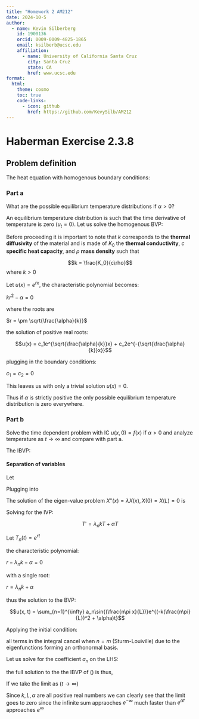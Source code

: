 ```yaml
---
title: "Homework 2 AM212"
date: 2024-10-5
author:
  - name: Kevin Silberberg
    id: 1900136
    orcid: 0009-0009-4825-1865
    email: ksilberb@ucsc.edu
    affiliation:
      - name: University of California Santa Cruz
        city: Santa Cruz
        state: CA
        href: www.ucsc.edu
format:
  html:
    theme: cosmo
    toc: true
    code-links:
      - icon: github
        href: https://github.com/KevySilb/AM212
---
```


# Haberman Exercise 2.3.8

## Problem definition 
The heat equation with homogenous boundary conditions: 

\begin{equation}\tag{1}\label{eq:heat}
	\begin{cases}
		u_t = ku_{xx} - \alpha u \\
		u(0, t) = 0 \\
		u(L, t) = 0
	\end{cases}
\end{equation}

### Part a

What are the possible equilibrium temperature distributions if $\alpha > 0$?

An equilibrium temperature distribution is such that the time derivative of temperature is zero ($u_t = 0$). Let us solve the homogenous BVP:

\begin{equation}\tag{2}\label{eq:steady}
	ku_{xx} - \alpha u = 0, u(0) = 0, u(L) = 0
\end{equation}

Before proceeding it is important to note that $k$ corresponds to the $\textbf{thermal diffusivity}$ of the material and is made of $K_0$ the $\textbf{thermal conductivity}$, $c$ $\textbf{specific heat capacity}$, and $\rho$ $\textbf{mass density}$ such that

$$k = \frac{K_0}{c\rho}$$ where $k > 0$

Let $u(x) = e^{rx}$, the characteristic polynomial becomes:

$kr^2 - \alpha = 0$

where the roots are 

$r = \pm \sqrt{\frac{\alpha}{k}}$

the solution of positive real roots:

$$u(x) = c_1e^{\sqrt{\frac{\alpha}{k}}x} + c_2e^{-{\sqrt{\frac{\alpha}{k}}x}}$$

plugging in the boundary conditions:

\begin{align}
	&\bigg[\begin{matrix}
		1 & 1 \\
		e^{\sqrt{\frac{\alpha}{k}}L} & e^{-\sqrt{\frac{\alpha}{k}}L}
	\end{matrix}\bigg]
	\bigg[\begin{matrix}
		c_1 \\
		c_2
	\end{matrix}\bigg] = 
	\bigg[\begin{matrix}
		0 \\
		0
	\end{matrix}\bigg] \\
	&\det{\bigg(\bigg[\begin{matrix}
		1 & 1 \\
		e^{\sqrt{\frac{\alpha}{k}}L} & e^{-\sqrt{\frac{\alpha}{k}}L}
	\end{matrix}\bigg]\bigg)} = e^{-\sqrt{\frac{\alpha}{k}}L} - e^{\sqrt{\frac{\alpha}{k}}L} = -2\sinh{(\sqrt{\frac{\alpha}{k}}L)}
\end{align}

$c_1 = c_2 = 0$

This leaves us with only a trivial solution $u(x) = 0$.

Thus if $\alpha$ is strictly positive the only possible equilibrium temperature distribution is zero everywhere.

### Part b

Solve the time dependent problem with IC $u(x, 0) = f(x)$ if $\alpha > 0$ and analyze temperature as $t \rightarrow \infty$ and compare with part a.

The IBVP:

\begin{equation}\tag{3}\label{eq:ibvp}
	\begin{cases}
		u_t = ku_{xx} - \alpha u \\
		u(x, 0) = f(x) \\
		u(0, t) = 0 \\
		u(L, t) = 0
	\end{cases}
\end{equation}

#### Separation of variables

Let

\begin{align}
	u(x, t) &= X(x)T(t) \\
	u_t &= XT' \\
	u_{xx} &= X''T
\end{align}

Plugging into \ref{eq:ibvp}

\begin{align}
	XT' &= kX''T - \alpha XT \\
	\frac{T'}{kT} - \frac{\alpha}{k} &= \frac{X''}{X} = \lambda
\end{align}

The solution of the eigen-value problem $X''(x) = \lambda X(x),  X(0) = X(L) = 0$ is 

\begin{align}
	X_n(x) = \sin{(\frac{n\pi x}{L})}  && \lambda_n = -\big(\frac{n\pi}{L}\big)^2 && n = 1, 2, 3, ...
\end{align}

Solving for the IVP:

$$T' = \lambda_n kT + \alpha T$$

Let $T_n(t) = e^{rt}$

the characteristic polynomial:

$r - \lambda_n k - \alpha = 0$

with a single root:

$r = \lambda_n k + \alpha$ 

thus the solution to the BVP:

$$u(x, t) = \sum_{n=1}^{\infty} a_n\sin{(\frac{n\pi x}{L})}e^{(-k(\frac{n\pi}{L})^2 + \alpha)t}$$

Applying the initial condition:

\begin{align}
	u(x, 0) = \sum_{n=1}^{\infty} a_n\sin{(\frac{n\pi x}{L})} &= f(x) \\
	\int_0^L \sum_{n=1}^{\infty} a_n\sin{(\frac{n\pi x}{L})}\sin{(\frac{m\pi x}{L})}dx &= \int_0^Lf(x)\sin{(\frac{m\pi x}{L})}dx \\
	\sum_{n=1}^{\infty}\int_0^L a_n\sin{(\frac{n\pi x}{L})}\sin{(\frac{m\pi x}{L})}dx &= \int_0^Lf(x)\sin{(\frac{m\pi x}{L})}dx
\end{align}

all terms in the integral cancel when $n = m$ (Sturm-Louiville) due to the eigenfunctions forming an orthonormal basis.

Let us solve for the coefficient $a_n$ on the LHS:

\begin{align}
	a_n\int_0^L\sin^2{(\frac{n \pi x}{L})}dx \\
	\text{Let} \ \ u &= \frac{n \pi x}{L} \\
	\frac{du}{dx} &= \frac{n \pi}{L} \\
	dx &= \frac{L}{n \pi}du \\ 
\end{align}

\begin{align}
a_n\frac{L}{n\pi}\int_0^{n \pi}\sin^2{(u)}du &= a_n\frac{L}{n\pi}\bigg[\frac{1}{2}(x - \sin{(x)}\cos{(x)})\bigg\vert_0^{n \pi}\bigg] \\
&= a_n \frac{L}{2} \\
a_n &= \frac{2}{L} \int_0^L f(x) \sin{(\frac{n \pi x}{L})}dx
\end{align}

the full solution to the the IBVP of (\ref{eq:heat}) is thus, 

\begin{equation}\tag{4}\label{eq:sol}
	u(x, t) = \sum_{n=1}^{\infty} a_n\sin{(\frac{n\pi x}{L})}e^{(-k(\frac{n\pi}{L})^2 + \alpha)t}
\end{equation}

If we take the limit as ($t \rightarrow \infty$)

\begin{align}
	\lim_{t \rightarrow \infty} \bigg[ e^{\alpha t}\sum_{n=1}^{\infty} e^{-k(\frac{n \pi}{L})^2 t}\bigg]
\end{align}

Since $k, L, \alpha$ are all positive real numbers we can clearly see that the limit goes to zero since the infinite sum appraoches $e^{-\infty}$ much faster than $e^{\alpha t}$ approaches $e^{\infty}$
